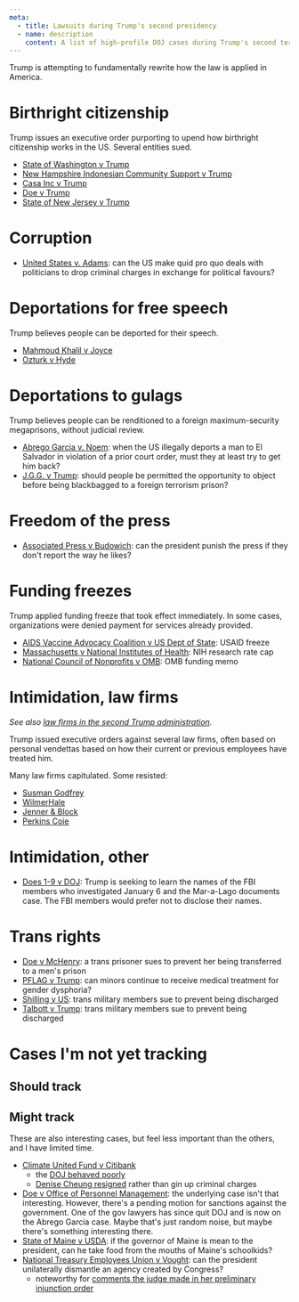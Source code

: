```yaml
---
meta:
  - title: Lawsuits during Trump's second presidency
  - name: description
    content: A list of high-profile DOJ cases during Trump's second term.
---
```




<Frame frontmatter={frontmatter}>
Trump is attempting to fundamentally rewrite how the law is applied in America.

# Birthright citizenship

Trump issues an executive order purporting to upend how birthright citizenship works in the US. Several entities sued.

- [State of Washington v Trump](/cases/washington-v-trump)
- [New Hampshire Indonesian Community Support v Trump](/cases/nhics-v-trump)
- [Casa Inc v Trump](/cases/casa-v-trump)
- [Doe v Trump](/cases/doe-v-trump)
- [State of New Jersey v Trump](/cases/new-jersey-v-trump)

# Corruption
- [United States v. Adams](/cases/adams): can the US make quid pro quo deals with politicians to drop criminal charges in exchange for political favours?

# Deportations for free speech

Trump believes people can be deported for their speech.

- [Mahmoud Khalil v Joyce](/cases/khalil-v-joyce)
- [Ozturk v Hyde](/cases/ozturk-v-hyde)


# Deportations to gulags

Trump believes people can be renditioned to a foreign maximum-security megaprisons, without judicial review.

- [Abrego Garcia v. Noem](/cases/abrego-garcia): when the US illegally deports a man to El Salvador in violation of a prior court order, must they at least try to get him back?
- [J.G.G. v Trump](/cases/jgg-v-trump): should people be permitted the opportunity to object before being blackbagged to a foreign terrorism prison?

# Freedom of the press

- [Associated Press v Budowich](cases/ap-v-budowich): can the president punish the press if they don't report the way he likes?

# Funding freezes

Trump applied funding freeze that took effect immediately. In some cases, organizations were denied payment for services already provided.

- [AIDS Vaccine Advocacy Coalition v US Dept of State](/cases/avac-v-state): USAID freeze
- [Massachusetts v National Institutes of Health](/cases/massachusett-v-nih): NIH research rate cap
- [National Council of Nonprofits v OMB](/cases/ncn-v-omb): OMB funding memo

# Intimidation, law firms

_See also [law firms in the second Trump administration](/firms)._

Trump issued executive orders against several law firms, often based on personal vendettas based on how their current or previous employees have treated him.

Many law firms capitulated. Some resisted:

- [Susman Godfrey](/cases/susman-godfrey-v-president)
- [WilmerHale](/cases/wilmerhale-v-president)
- [Jenner & Block](/cases/jenner-block-v-doj)
- [Perkins Coie](/cases/perkins-coie-v-doj)

# Intimidation, other

- [Does 1-9 v DOJ](/cases/does-1-9-v-dog): Trump is seeking to learn the names of the FBI members who investigated January 6 and the Mar-a-Lago documents case. The FBI members would prefer not to disclose their names.

# Trans rights

- [Doe v McHenry](/cases/doe-v-mchenry): a trans prisoner sues to prevent her being transferred to a men's prison
- [PFLAG v Trump](/cases/pflag-v-trump): can minors continue to receive medical treatment for gender dysphoria?
- [Shilling v US](/cases/shilling-v-us): trans military members sue to prevent being discharged
- [Talbott v Trump](/cases/talbott-v-trump): trans military members sue to prevent being discharged

# Cases I'm not yet tracking

## Should track

## Might track

These are also interesting cases, but feel less important than the others, and I have limited time.

- [Climate United Fund v Citibank](https://www.courtlistener.com/docket/69718818/climate-united-fund-v-citibank-na/)
  - the [DOJ behaved poorly](https://bsky.app/profile/kathryntewson.bsky.social/post/3lk745f6ma22a)
  - [Denise Cheung resigned](https://www.politico.com/news/2025/02/18/denise-cheung-us-attorneys-office-washington-020363) rather than gin up criminal charges
- [Doe v Office of Personnel Management](https://www.courtlistener.com/docket/69582338/doe-v-office-of-personnel-management/): the underlying case isn't that interesting. However, there's a pending motion for sanctions against the government. One of the gov lawyers has since quit DOJ and is now on the Abrego Garcia case. Maybe that's just random noise, but maybe there's something interesting there.
- [State of Maine v USDA](https://www.courtlistener.com/docket/69853711/state-of-maine-v-united-states-department-of-agriculture/): if the governor of Maine is mean to the president, can he take food from the mouths of Maine's schoolkids?
- [National Treasury Employees Union v Vought](https://www.courtlistener.com/docket/69624423/national-treasury-employees-union-v-vought/): can the president unilaterally dismantle an agency created by Congress?
  - noteworthy for [comments the judge made in her preliminary injunction order](https://bsky.app/profile/dnelsonorl.bsky.social/post/3llhtcwvpu22n)

</Frame>
